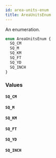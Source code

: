 ```yaml
---
id: area-units-enum
title: AreaUnitsEnum
---
```



An enumeration.

```graphql
enum AreaUnitsEnum {
  SQ_CM
  SQ_M
  SQ_KM
  SQ_FT
  SQ_YD
  SQ_INCH
}
```


### Values

#### `SQ_CM` 




#### `SQ_M` 




#### `SQ_KM` 




#### `SQ_FT` 




#### `SQ_YD` 




#### `SQ_INCH` 






